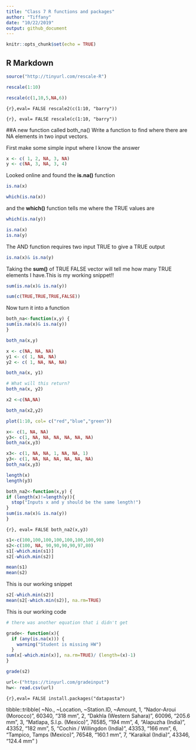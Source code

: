 ```yaml
---
title: "Class 7 R functions and packages"
author: "Tiffany"
date: "10/22/2019"
output: github_document
---
```


```r
knitr::opts_chunk$set(echo = TRUE)
```

## R Markdown

```r
source("http://tinyurl.com/rescale-R")
```

```r
rescale(1:10)
```

```r
rescale(c(1,10,5,NA,6))
```


```{r},eval= FALSE
rescale2(c(1:10, "barry"))
```

```{r}, eval= FALSE
rescale(c(1:10, "barry"))
```

##A new function called both_na()
Write a function to find where there are NA elements in two input vectors.

First make some simple input where I know the answer
```r
x <- c( 1, 2, NA, 3, NA)
y <- c(NA, 3, NA, 3, 4)
```

Looked online and found the **is.na()** function
```r
is.na(x)
```

```r
which(is.na(x))
```
and the **which()** function tells me where the TRUE values are
```r
which(is.na(y))
```


```r
is.na(x)
is.na(y)
```
The AND function requires two input TRUE to give a TRUE output
```r
is.na(x)& is.na(y)
```

Taking the **sum()** of TRUE FALSE vector will tell me how many TRUE elements I have.This is my working snippet!!
```r
sum(is.na(x)& is.na(y))
```

```r
sum(c(TRUE,TRUE,TRUE,FALSE))
```


Now turn it into a function

```r
both_na<-function(x,y) {
sum(is.na(x)& is.na(y))
}
```

```r
both_na(x,y)
```


```r
x <- c(NA, NA, NA)
y1 <- c( 1, NA, NA)
y2 <- c( 1, NA, NA, NA)

```

```r
both_na(x, y1)
```

```r
# What will this return?
both_na(x, y2)
```

```r
x2 <-c(NA,NA)
```

```r
both_na(x2,y2)
```


```r
plot(1:10, col= c("red","blue","green"))
```


```r
x<- c(1, NA, NA)
y3<- c(1, NA, NA, NA, NA, NA, NA)
both_na(x,y3)
```


```r
x3<- c(1, NA, NA, 1, NA, NA, 1)
y3<- c(1, NA, NA, NA, NA, NA, NA)
both_na(x,y3)
```

```r
length(x)
length(y3)
```


```r
both_na2<-function(x,y) {
if (length(x)!=length(y)){
  stop("Inputs x and y should be the same length!")
}
sum(is.na(x)& is.na(y))
}
```


```{r}, eval= FALSE
both_na2(x,y3)
```

```r
s1<-c(100,100,100,100,100,100,100,90)
s2<-c(100, NA, 90,90,90,90,97,80)
s1[-which.min(s1)]
s2[-which.min(s2)]
```


```r
mean(s1)
mean(s2)
```

This is our working snippet
```r
s2[-which.min(s2)]
mean(s2[-which.min(s2)], na.rm=TRUE)
```

This is our working code
```r
# there was another equation that i didn't get
```





```r
grade<- function(x){
  if (any(is.na(x))) {
    warning("Student is missing HW")
  }
sum(x[-which.min(x)], na.rm=TRUE)/ (length=(x)-1)
}
```

```r
grade(s2)
```




```r
url<-("https://tinyurl.com/gradeinput")
hw<- read.csv(url)
```



```{r},eval= FALSE
install.packages("datapasta")
```

tibble::tribble(
  ~No.,                     ~Location, ~Station.ID,    ~Amount,
     1,       "Nador-Aroui (Morocco)",       60340,   "318 mm",
     2,     "Dakhla (Western Sahara)",       60096, "205.6 mm",
     3,    "Matlapa, S.l.p. (Mexico)",       76585,   "194 mm",
     4,            "Alapuzha (India)",       43352,   "182 mm",
     5, "Cochin / Willingdon (India)",       43353,   "166 mm",
     6,     "Tampico, Tamps (Mexico)",       76548, "160.1 mm",
     7,            "Karaikal (India)",       43346, "124.4 mm"
  )























